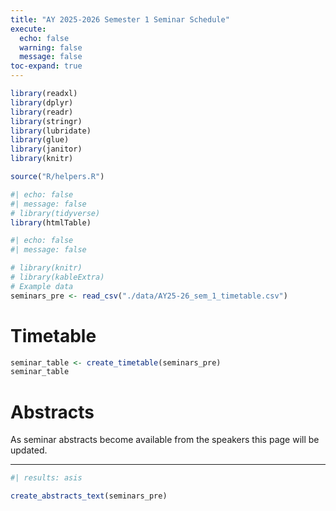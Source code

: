 ---
title: "AY 2025-2026 Semester 1 Seminar Schedule"
execute:
  echo: false
  warning: false
  message: false
toc-expand: true
---

```{r}
library(readxl)
library(dplyr)
library(readr)
library(stringr)
library(lubridate)
library(glue)
library(janitor)
library(knitr)

source("R/helpers.R")

#| echo: false
#| message: false
# library(tidyverse)
library(htmlTable)
```


```{r}
#| echo: false
#| message: false

# library(knitr)
# library(kableExtra)
# Example data
seminars_pre <- read_csv("./data/AY25-26_sem_1_timetable.csv")

```

# Timetable

```{r}
seminar_table <- create_timetable(seminars_pre)
seminar_table
```


# Abstracts

As seminar abstracts become available from the speakers this page will be updated. 

<!-- <span class="bi bi-journal-text"></span> [Download paper (PDF)](files/paper.pdf)   -->
<!-- <span class="bi bi-google"></span> [Google Scholar](https://scholar.google.com/citations?user=XXXXX) -->

---

```{r}
#| results: asis

create_abstracts_text(seminars_pre)

```

